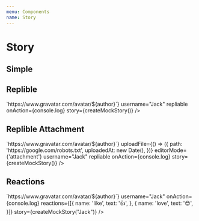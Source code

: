 ```yaml
---
menu: Components
name: Story
---
```



# Story

<link href="https://cdn.jsdelivr.net/npm/antd@3.26.6/dist/antd.min.css" rel="stylesheet" />

## Simple

<Playground>
  <RonpaStory 
    username="Jack"
    onAction={console.log}
    story={createMockStory()}
  />
</Playground>

## Replible

<Playground>
  <RonpaStory 
    getAvatar={(author) => `https://www.gravatar.com/avatar/${author}`}
    username="Jack"
    repliable
    onAction={console.log}
    story={createMockStory()}
  />
</Playground>

## Replible Attachment

<Playground>
  <RonpaStory 
    getAvatar={(author) => `https://www.gravatar.com/avatar/${author}`}
    uploadFile={() => ({
      path: 'https://google.com/robots.txt',
      uploadedAt: new Date(),
    })}
    editorMode={'attachment'}
    username="Jack"
    repliable
    onAction={console.log}
    story={createMockStory()}
  />
</Playground>

## Reactions

<Playground>
  <RonpaStory 
    getAvatar={(author) => `https://www.gravatar.com/avatar/${author}`}
    username="Jack"
    onAction={console.log}
    reactions={[{
      name: 'like',
      text: '👍',
    }, {
      name: 'love',
      text: '😍',
    }]}
    story={createMockStory("Jack")}
  />
</Playground>
